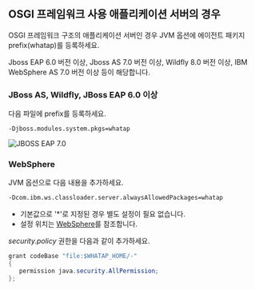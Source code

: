 ## OSGI 프레임워크 사용 애플리케이션 서버의 경우

OSGI 프레임워크 구조의 애플리케이션 서버인 경우 JVM 옵션에 에이전트 패키지 prefix(whatap)를 등록하세요.

Jboss EAP 6.0 버전 이상, Jboss AS 7.0 버전 이상, Wildfly 8.0 버전 이상, IBM WebSphere AS 7.0 버전 이상 등이 해당합니다.

### JBoss AS, Wildfly, JBoss EAP 6.0 이상

다음 파일에 prefix를 등록하세요.

```apacheconf title='$JBOSS_HOME/bin/standalone.conf(domain.conf)'
-Djboss.modules.system.pkgs=whatap
```

![JBOSS EAP 7.0](https://img.whatap.io/media/agent_java/install/410.png)

### WebSphere

JVM 옵션으로 다음 내용을 추가하세요.

```bash
-Dcom.ibm.ws.classloader.server.alwaysAllowedPackages=whatap
```

* 기본값으로 '*'로 지정된 경우 별도 설정이 필요 없습니다.
* 설정 위치는 [WebSphere](../apm/add-jvm-opt/websphere)를 참조합니다.

*security.policy* 권한을 다음과 같이 추가하세요.

```java title='$WEBSPHERE_HOME/properties/server.policy 또는 $WEBSPHERE_PROFILE_HOME/properties/server.policy'
grant codeBase "file:$WHATAP_HOME/-"
{
   permission java.security.AllPermission;
};
```




